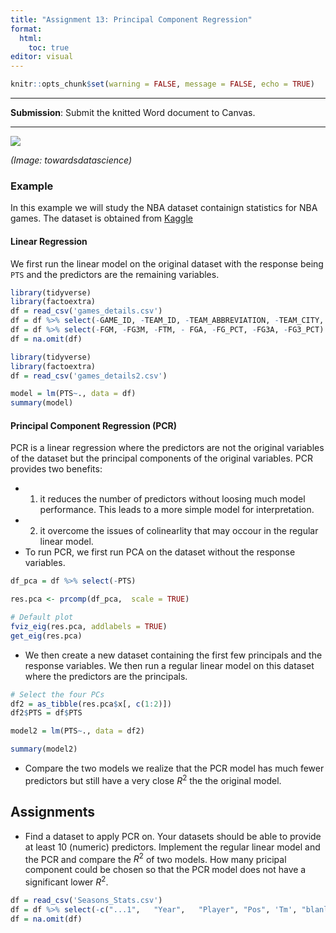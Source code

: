 ```yaml
---
title: "Assignment 13: Principal Component Regression"
format: 
  html: 
    toc: true
editor: visual
---
```


```r
knitr::opts_chunk$set(warning = FALSE, message = FALSE, echo = TRUE)
```

------------------------------------------------------------------------

**Submission**: Submit the knitted Word document to Canvas.

------------------------------------------------------------------------

![](17.png)

*(Image: towardsdatascience)*

### Example

In this example we will study the NBA dataset containign statistics for NBA games.  The dataset is obtained from [Kaggle](https://www.kaggle.com/datasets/nathanlauga/nba-games)

#### Linear Regression 

We first run the linear model on the original dataset with the response being `PTS` and the predictors are the remaining variables.

```r
library(tidyverse)
library(factoextra)
df = read_csv('games_details.csv')
df = df %>% select(-GAME_ID, -TEAM_ID, -TEAM_ABBREVIATION, -TEAM_CITY, -PLAYER_ID, -PLAYER_NAME, -NICKNAME, -COMMENT, -MIN, -START_POSITION)
df = df %>% select(-FGM, -FG3M, -FTM, - FGA, -FG_PCT, -FG3A, -FG3_PCT)
df = na.omit(df)
```



```r
library(tidyverse)
library(factoextra)
df = read_csv('games_details2.csv')

model = lm(PTS~., data = df)
summary(model)
```

#### Principal Component Regression (PCR)

PCR is a linear regression where the predictors are not the original variables of the dataset but the principal components of the original variables. PCR provides two benefits:  

- (1) it reduces the number of predictors without loosing much model performance.  This leads to a more simple model for interpretation. 

- (2) it overcome the issues of colinearlity that may occour in the regular linear model. 

- To run PCR, we first run PCA on the dataset without the response variables.

```r
df_pca = df %>% select(-PTS)

res.pca <- prcomp(df_pca,  scale = TRUE)

# Default plot
fviz_eig(res.pca, addlabels = TRUE)
get_eig(res.pca)
```
- We then create a new dataset containing the first few principals and the response variables.  We then run a regular linear model on this dataset where the predictors are the principals.

```r
# Select the four PCs
df2 = as_tibble(res.pca$x[, c(1:2)])
df2$PTS = df$PTS

model2 = lm(PTS~., data = df2)

summary(model2)
```

- Compare the two models we realize that the PCR model has much fewer predictors but still have a very close $R^2$ the the original model. 


## Assignments

- Find a dataset to apply PCR on. Your datasets should be able to provide at least 10 (numeric) predictors. Implement the regular linear model and the PCR and compare the $R^2$ of two models.  How many pricipal component could be chosen so that the PCR model does not have a significant lower $R^2$. 




```r
df = read_csv('Seasons_Stats.csv')
df = df %>% select(-c("...1",   "Year",   "Player", "Pos", 'Tm', "blanl", "blank2" ))
df = na.omit(df)
```





